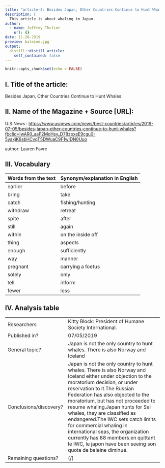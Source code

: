 ```yaml
---
title: "article-4: Besides Japan, Other Countries Continue to Hunt Whales"
description: |
  This article is about whaling in Japan.
author:
  - name: Joffrey Thulier
    url: {}
date: 11-28-2019
preview: baleine.jpg
output:
  distill::distill_article:
    self_contained: false
---
```


```r
knitr::opts_chunk$set(echo = FALSE)
```

## I. Title of the article: 

Besides Japan, Other Countries Continue to Hunt Whales

## II. Name of the Magazine + Source [URL]:

U.S.News : <https://www.usnews.com/news/best-countries/articles/2019-07-05/besides-japan-other-countries-continue-to-hunt-whales?fbclid=IwAR0_aaF2MoHsy_D78zpxeE9cgu0-5yaxjK8sbHCvqT5DWuaC9F1wlDN0Uuo>

author: Lauren Favre


##  III. Vocabulary 

| Words from the text | Synonym/explanation in English |
| ------------------- | ------------------------------ |
| earlier | before |
| bring | take |
| catch | fishing/hunting |
| withdraw | retreat |
| spite | after |
| still | again |
| within | on the inside off |
| thing | aspects |
| enough | sufficiently |
| way | manner |
| pregnant | carrying a foetus |
| solely | only |
| tell | inform |
| fewer | less |

## IV. Analysis table 

|                              |                                                                     |
| ---------------------------- | ------------------------------------------------------------------- |
| Researchers                  | Kitty Block: President of Humane Society International.|
| Published in?                | 07/05/2019                       |
| General topic?               |  Japan is not the only country to hunt whales. There is also Norway and Iceland|
| Conclusions/discovery?       |   Japan is not the only country to hunt whales. There is also Norway and Iceland either under objection to the moratorium decision, or under reservation to it.The Russian Federation has also objected to the moratorium, but has not proceeded to resume whaling.Japan hunts for Sei whales, they are classified as endangered.The IWC sets catch limits for commercial whaling in international seas, the organization currently has 88 members.en quittant le IWC, le japon have been seeing son quota de baleine diminué.     |
| Remaining questions?         | (/) |
